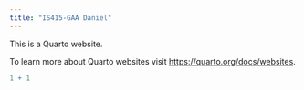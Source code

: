 ```yaml
---
title: "IS415-GAA Daniel"
---
```


This is a Quarto website.

To learn more about Quarto websites visit <https://quarto.org/docs/websites>.

```r
1 + 1
```
